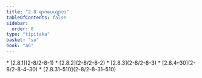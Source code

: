 ```yaml
---
title: "2.8 ရာဂပေယျာလ"
tableOfContents: false
sidebar:
  order: 8
type: "tipitaka"
basket: "su"
book: "a6"
---
```



<DynamicBreadcrumb />



<TableOfContents book="a6" section="2.8">
* [2.8.1](2-8/2-8-1)
* [2.8.2](2-8/2-8-2)
* [2.8.3](2-8/2-8-3)
* [2.8.4–30](2-8/2-8-4–30)
* [2.8.31–510](2-8/2-8-31–510)
</TableOfContents>